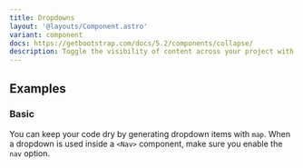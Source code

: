 ```yaml
---
title: Dropdowns
layout: '@layouts/Component.astro'
variant: component
docs: https://getbootstrap.com/docs/5.2/components/collapse/
description: Toggle the visibility of content across your project with a few classes and a Bootstrap JS plugin.
---
```


## Examples

### Basic

You can keep your code dry by generating dropdown items with `map`. When a dropdown is used inside a `<Nav>` component, make sure you enable the `nav` option.

<Example>
  <Basic slot="component" />
  <Fragment slot="code" set:html={rawBasic} />
</Example>

